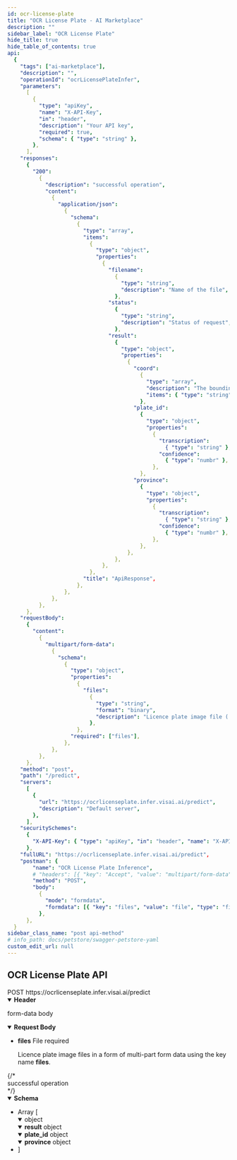 ```yaml
---
id: ocr-license-plate
title: "OCR License Plate - AI Marketplace"
description: ""
sidebar_label: "OCR License Plate"
hide_title: true
hide_table_of_contents: true
api:
  {
    "tags": ["ai-marketplace"],
    "description": "",
    "operationId": "ocrLicensePlateInfer",
    "parameters":
      [
        {
          "type": "apiKey",
          "name": "X-API-Key",
          "in": "header",
          "description": "Your API key",
          "required": true,
          "schema": { "type": "string" },
        },
      ],
    "responses":
      {
        "200":
          {
            "description": "successful operation",
            "content":
              {
                "application/json":
                  {
                    "schema":
                      {
                        "type": "array",
                        "items":
                          {
                            "type": "object",
                            "properties":
                              {
                                "filename":
                                  {
                                    "type": "string",
                                    "description": "Name of the file",
                                  },
                                "status":
                                  {
                                    "type": "string",
                                    "description": "Status of request",
                                  },
                                "result":
                                  {
                                    "type": "object",
                                    "properties":
                                      {
                                        "coord":
                                          {
                                            "type": "array",
                                            "description": "The bounding box of the license plate in the original image.",
                                            "items": { "type": "string" },
                                          },
                                        "plate_id":
                                          {
                                            "type": "object",
                                            "properties":
                                              {
                                                "transcription":
                                                  { "type": "string" },
                                                "confidence":
                                                  { "type": "numbr" },
                                              },
                                          },
                                        "province":
                                          {
                                            "type": "object",
                                            "properties":
                                              {
                                                "transcription":
                                                  { "type": "string" },
                                                "confidence":
                                                  { "type": "numbr" },
                                              },
                                          },
                                      },
                                  },
                              },
                          },
                        "title": "ApiResponse",
                      },
                  },
              },
          },
      },
    "requestBody":
      {
        "content":
          {
            "multipart/form-data":
              {
                "schema":
                  {
                    "type": "object",
                    "properties":
                      {
                        "files":
                          {
                            "type": "string",
                            "format": "binary",
                            "description": "Licence plate image file ('.jpg', '.jpeg', and '.png')",
                          },
                      },
                    "required": ["files"],
                  },
              },
          },
      },
    "method": "post",
    "path": "/predict",
    "servers":
      [
        {
          "url": "https://ocrlicenseplate.infer.visai.ai/predict",
          "description": "Default server",
        },
      ],
    "securitySchemes":
      {
        "X-API-Key": { "type": "apiKey", "in": "header", "name": "X-API-Key" },
      },
    "fullURL": "https://ocrlicenseplate.infer.visai.ai/predict",
    "postman": {
        "name": "OCR License Plate Inference",
        # "headers": [{ "key": "Accept", "value": "multipart/form-data" }],
        "method": "POST",
        "body":
          {
            "mode": "formdata",
            "formdata": [{ "key": "files", "value": "file", "type": "file" }],
          },
      },
  }
sidebar_class_name: "post api-method"
# info_path: docs/petstore/swagger-petstore-yaml
custom_edit_url: null
---
```



## OCR License Plate API

<div class="custom-url-container">
  <span class="custom-method">POST</span>
  <span class="custom-url">https://ocrlicenseplate.infer.visai.ai/predict</span>
</div>
<details style={{ marginBottom: "1rem" }} data-collapsed={false} open={true}>
  <summary style={{}}>
    <strong>Header</strong>
  </summary>
  <div>
    <ul>
      <ParamsItem
        className={"paramsItem"}
        param={{
          name: "X-API-Key",
          in: "header",
          description: "Your API key",
          required: true,
          schema: { type: "string" },
        }}
      ></ParamsItem>
    </ul>
  </div>
</details>
<MimeTabs>
  <TabItem label={"multipart/form-data"} value={"multipart/form-data-schema"}>
    <p style={{ marginLeft: "1rem", marginBottom: "0px", fontWeight: 500, fontSize: "12px" }}>form-data body</p>
    <details style={{}} data-collapsed={false} open={true}>
      <summary style={{ textAlign: "left" }}>
        <strong>Request Body</strong>
      </summary>
      <div style={{ textAlign: "left", marginLeft: "1rem" }}></div>
      <ul style={{ marginLeft: "1rem" }}>
        <li>
          <div>
            <div>
              <strong>files</strong>
              <span style={{ opacity: "0.6" }}> File</span>
              <span
                style={{
                  color: "#FA383E",
                  marginLeft: "0.25rem",
                  fontWeight: "700",
                }}
              >
                required
              </span>
            </div>
            <p>Licence plate image files in a form of multi-part form data using the key name <b>files</b>.</p>
          </div>
        </li>
      </ul>
    </details>
  </TabItem>
</MimeTabs>
<div>
  <ApiTabs>
    <TabItem label={"200"} value={"200"}>
      {/* <div>successful operation</div> */}
      <div>
        <MimeTabs schemaType={"response"}>
          <TabItem label={"application/json"} value={"application/json"}>
            <SchemaTabs>
              <TabItem label={"Schema"} value={"Schema"}>
                <details style={{}} data-collapsed={false} open={true}>
                  <summary style={{ textAlign: "left" }}>
                    <strong>Schema</strong>
                  </summary>
                  <div style={{ textAlign: "left", marginLeft: "1rem" }}></div>
                  <ul style={{ marginLeft: "1rem" }}>
                    <li>
                      <div
                        style={{
                          fontSize: "var(--ifm-code-font-size)",
                          opacity: "0.6",
                          marginLeft: "-.5rem",
                          paddingBottom: ".5rem",
                        }}
                      >
                        Array [
                      </div>
                    </li>
                    <details style={{}} data-collapsed={false} open={true}>
                      <summary style={{}}>
                        <span style={{ opacity: "0.6" }}> object</span>
                      </summary>
                      <div style={{ marginLeft: "1rem" }}>
                       <SchemaItem
                          collapsible={false}
                          name={"filename"}
                          required={false}
                          schemaName={"string"}
                          schema={{
                            description: "Name of the file",
                            title: "filename",
                          }}
                        ></SchemaItem>
                        <SchemaItem
                          collapsible={false}
                          name={"status"}
                          required={false}
                          schemaName={"string"}
                          qualifierMessage={
                            "`success` | `failed`"
                          }
                          schema={{
                            description: "Status of request",
                            title: "image_size",
                          }}
                        ></SchemaItem>
                        <SchemaItem
                          collapsible={false}
                          className={"schemaItem"}
                        >
                          <details style={{}} data-collapsed={false} open={true}>
                            <summary style={{}}>
                              <strong>result</strong>
                              <span style={{ opacity: "0.6" }}> object</span>
                            </summary>
                            <div style={{ marginLeft: "1rem" }}>
                              <SchemaItem
                                collapsible={false}
                                className={"schemaItem"}
                              >
                                <details style={{}} data-collapsed={false} open={true}>
                                  <summary style={{}}>
                                    <strong>plate_id</strong>
                                    <span style={{ opacity: "0.6" }}> object</span>
                                  </summary>
                                  <div style={{ marginLeft: "1rem" }}>
                                    <SchemaItem
                                      collapsible={false}
                                      name={"transcription"}
                                      required={false}
                                      schemaName={"string"}
                                      qualifierMessage={
                                        "The plate number of the license plate"
                                      }
                                    >
                                    </SchemaItem>
                                    <SchemaItem
                                      collapsible={false}
                                      name={"confidence"}
                                      required={false}
                                      schemaName={"number"}
                                      qualifierMessage={
                                        "The model's confidence in `plate_id` prediction, expressed as a value between 0 and 1."
                                      }
                                    >
                                    </SchemaItem>
                                  </div>
                              </details>
                              </SchemaItem>
                              <SchemaItem
                                collapsible={false}
                                className={"schemaItem"}
                              >
                                <details style={{}} data-collapsed={false} open={true}>
                                  <summary style={{}}>
                                    <strong>province</strong>
                                    <span style={{ opacity: "0.6" }}> object</span>
                                  </summary>
                                  <div style={{ marginLeft: "1rem" }}>
                                    <SchemaItem
                                      collapsible={false}
                                      name={"transcription"}
                                      required={false}
                                      schemaName={"string"}
                                      qualifierMessage={
                                        "The province of the license plate (If there is no province, this will be an empty string)"
                                      }
                                    >
                                    </SchemaItem>
                                    <SchemaItem
                                      collapsible={false}
                                      name={"confidence"}
                                      required={false}
                                      schemaName={"number"}
                                      qualifierMessage={
                                        "The model's confidence in `province` prediction, expressed as a value between 0 and 1."
                                      }
                                    >
                                    </SchemaItem>
                                  </div>
                              </details>
                              </SchemaItem>
                              <SchemaItem
                                collapsible={false}
                                name={"coord"}
                                required={false}
                                schemaName={"Array [[x1, y1], [x2, y2], [x3, y3], [x4, y4]]"}
                                qualifierMessage={undefined}
                                schema={{
                                  type: "array",
                                  description: "The bounding box of the license plate in the original image.",
                                }}
                              ></SchemaItem>
                            </div>
                          </details>
                        </SchemaItem>
                      </div>
                    </details>
                    <li>
                      <div
                        style={{
                          fontSize: "var(--ifm-code-font-size)",
                          opacity: "0.6",
                          marginLeft: "-.5rem",
                        }}
                      >
                        ]
                      </div>
                    </li>
                  </ul>
                </details>
              </TabItem>
              <TabItem
                label={"Example (from schema)"}
                value={"Example (from schema)"}
              >
                <ResponseSamples
                  responseExample={
                    `[
    {
        "filename": "filename.jpg",
        "status": "success",
        "result": [
            {
                "coord": [
                    [
                        79,
                        77
                    ],
                    [
                        172,
                        83
                    ],
                    [
                        173,
                        127
                    ],
                    [
                        82,
                        120
                    ]
                ],
                "plate_id": {
                    "transcription": "กข5555",
                    "confidence": 0.9968664050102234
                },
                "province": {
                    "transcription": "กรุงเทพมหานคร",
                    "confidence": 0.9998765587806702
                }
            }
        ]
    }
]`
                  }
                  language={"json"}
                ></ResponseSamples>
              </TabItem>
            </SchemaTabs>
          </TabItem>
        </MimeTabs>
      </div>
    </TabItem>

  </ApiTabs>
</div>
